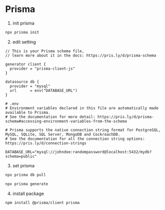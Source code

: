 # Prisma

1. init prisma

```bash
npx prisma init
```

2. edit setting

```prisma
// This is your Prisma schema file,
// learn more about it in the docs: https://pris.ly/d/prisma-schema

generator client {
  provider = "prisma-client-js"
}

datasource db {
  provider = "mysql"
  url      = env("DATABASE_URL")
}
```

```env
# .env
# Environment variables declared in this file are automatically made available to Prisma.
# See the documentation for more detail: https://pris.ly/d/prisma-schema#accessing-environment-variables-from-the-schema

# Prisma supports the native connection string format for PostgreSQL, MySQL, SQLite, SQL Server, MongoDB and CockroachDB.
# See the documentation for all the connection string options: https://pris.ly/d/connection-strings

DATABASE_URL="mysql://johndoe:randompassword@localhost:5432/mydb?schema=public"
```

3. set prisma

```bash
npx prisma db pull

npx prisma generate
```

4. install package

```bash
npm install @prisma/client prisma
```
